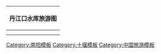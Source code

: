 <div align="center">
{|class="wikitable" align="center" style="font-size:90%;" 
|-
! '''丹江口水库旅游图'''
|-
|
{{Image label begin|image=Danjiangkoushuiku.png|alt=|link=|width={{{width|550}}}|float={{{float|none}}}}} 
{{Image label|x=0.73|y=0.728|scale={{{width|500}}}|text=<span style="font-size:smaller;">'''[[丹江口大坝|<font color=#FF9900>▲</font><span style="color: black;">丹江口大坝</span>]]'''</span>}} 
{{Image label|x=0.04|y=0.77|scale={{{width|500}}}|text=<span style="font-size:smaller;">'''[[武当山|<font color=#FF9900>▲</font><span style="color: black;">武当山</span>]]'''</span>}}
{{Image label|x=0.85|y=0.189|scale={{{width|480}}}|text=<span style="font-size:smaller;">'''[[丹江大观苑|<font color=#FF9900>▲</font>]]'''</span>}} 
{{Image label|x=0.87|y=0.175|scale={{{width|480}}}|text=<span style="font-size:smaller;">'''[[丹江大观苑|<span style="color: black;">丹江大观苑</span>]]'''</span>}} 
{{Image label|x=0.65|y=0.29|scale={{{width|500}}}|text=<span style="font-size:smaller;">'''[[坐禅谷|<font color=#FF9900>▲</font><span style="color: black;">坐禅谷</span>]]'''</span>}}
{{Image label|x=0.58|y=0.32|scale={{{width|480}}}|text=<span style="font-size:smaller;">'''[[香严寺 (淅川县)|<span style="color: black;">香严寺</span><font color=#FF9900>▲</font>]]'''</span>}}
{{Image label|x=0.52|y=0.37|scale={{{width|480}}}|text=<span style="font-size:smaller;">'''[[太极峡|<span style="color: black;">太极峡</span><font color=#FF9900>▲</font>]]'''</span>}}
{{Image label|x=0.842|y=0.118|scale={{{width|480}}}|text=<span style="font-size:smaller;">'''[[八仙洞 (淅川县)|<font color=#FF9900>▲</font>]]'''</span>}}
{{Image label|x=0.863|y=0.123|scale={{{width|480}}}|text=<span style="font-size:smaller;">'''[[八仙洞 (淅川县)|<span style="color: black;">八仙洞</span>]]'''</span>}}
{{Image label|x=0.76|y=0.03|scale={{{width|500}}}|text=<span style="font-size:smaller;">'''[[丹江小三峡|<font color=#FF9900>▲</font><span style="color: black;">丹江小三峡</span>]]'''</span>}}
{{Image label|x=0.975|y=0.314|scale={{{width|500}}}|text=<span style="font-size:smaller;">'''[[丹阳湖生态文化旅游区|<font color=#FF9900>▲</font>]]'''</span>}}
{{Image label|x=1|y=0.320|scale={{{width|500}}}|text=<span style="font-size:smaller;">'''[[丹阳湖生态文化旅游区|<span style="color: black;">丹阳湖</span>]]'''</span>}}
{{Image label|x=1.04|y=0.465|scale={{{width|500}}}|text=<span style="font-size:smaller;">'''[[陶岔渠|<span style="color: black;">渠首</span>]]'''</span>}}
{{Image label|x=1.06|y=0.486|scale={{{width|500}}}|text=<span style="font-size:smaller;">'''[[陶岔渠|<font color=#FF9900>▲</font>]]'''</span>}}
{{Image label|x=0.93|y=0.575|scale={{{width|500}}}|text=<span style="font-size:smaller;">'''[[杏山地质公园|<span style="color: black;">杏山地质公园</span>]]'''</span>}}
{{Image label|x=1.01|y=0.55|scale={{{width|500}}}|text=<span style="font-size:smaller;">'''[[杏山地质公园|<font color=#FF9900>▼</font>]]'''</span>}}
{{Image label end}}
|-----
|}
</div>
<noinclude>
[[Category:南阳模板]]
[[Category:十堰模板]]
[[Category:中国旅游模板]]
</noinclude>